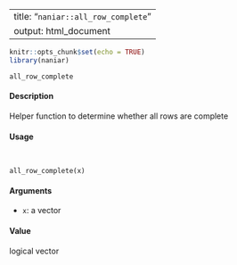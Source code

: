 
---
title: "``naniar::all_row_complete``"
output: html_document
---

```r
knitr::opts_chunk$set(echo = TRUE)
library(naniar)
```


``all_row_complete`` 


####  Description 

Helper function to determine whether all rows are complete

####  Usage 
<pre><code>

all_row_complete(x)
</code></pre>

#### Arguments 

* ``x``: a vector

#### Value 

logical vector
